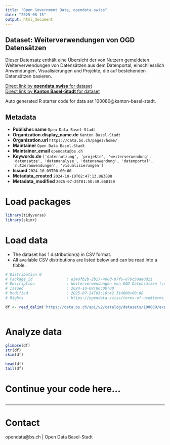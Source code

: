 ```yaml
---
title: "Open Government Data, opendata.swiss"
date: "2025-08-15"
output: html_document
---
```


## Dataset: Weiterverwendungen von OGD Datensätzen

Dieser Datensatz enthält eine Übersicht der von Nutzern gemeldeten Weiterverwendungen von Datensätzen aus dem Datenportal, einschliesslich Anwendungen, Visualisierungen und Projekte, die auf bestehenden Datensätzen basieren.

[Direct link by **opendata.swiss** for dataset](https://opendata.swiss/de/dataset/weiterverwendungen-von-ogd-datensatzen)<br>
[Direct link by **Kanton Basel-Stadt** for dataset](https://data.bs.ch/explore/dataset/100080/)

Auto generated R starter code for data set 100080@kanton-basel-stadt.

## Metadata

- **Publisher.name** `Open Data Basel-Stadt`
- **Organization.display_name.de** `Kanton Basel-Stadt`
- **Organization.url** `https://data.bs.ch/pages/home/`
- **Maintainer** `Open Data Basel-Stadt`
- **Maintainer_email** `opendata@bs.ch`
- **Keywords.de** `['datennutzung', 'projekte', 'weiterverwendung', 'datensatze', 'datenanalyse', 'datenanwendung', 'datenportal', 'nutzeranwendungen', 'visualisierungen']`
- **Issued** `2024-10-09T00:00:00`
- **Metadata_created** `2024-10-10T02:47:13.863888`
- **Metadata_modified** `2025-07-24T01:50:49.668150`


# Load packages

```r

library(tidyverse)
library(skimr)

```

# Load data

-   The dataset has 1 distribution(s) in CSV format.
-   All available CSV distributions are listed below and can be read into a tibble.

```r

# Distribution 0
# Package_id               : e348fb2b-2b17-400d-87f6-879c50ae0d21
# Description              : Weiterverwendungen von OGD Datensätzen (csv)
# Issued                   : 2024-10-09T00:00:00
# Modified                 : 2025-07-24T01:10:42.314000+00:00
# Rights                   : https://opendata.swiss/terms-of-use#terms_by

df <- read_delim('https://data.bs.ch/api/v2/catalog/datasets/100080/exports/csv?use_labels=true')



```

# Analyze data

```r

glimpse(df)
str(df)
skim(df)

head(df)
tail(df)

```

# Continue your code here...

```r

```

------------------------------------------------------------------------

# Contact

opendata@bs.ch | Open Data Basel-Stadt
